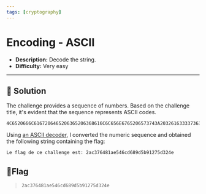---
tags: [cryptography]
---
# Encoding - ASCII

- **Description:** Decode the string.
- **Difficulty:** Very easy

---

## 🔎 Solution
The challenge provides a sequence of numbers.
Based on the challenge title, it's evident that the sequence represents ASCII codes.
```
4C6520666C6167206465206365206368616C6C656E6765206573743A203261633337363438316165353436636436383964356239313237356433323465
```

Using [an ASCII decoder](https://www.dcode.fr/ascii-code), I converted the numeric sequence and obtained the following string containing the flag:
```
Le flag de ce challenge est: 2ac376481ae546cd689d5b91275d324e
```

## 🚩Flag
> `2ac376481ae546cd689d5b91275d324e`

